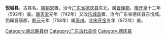 '''悦城县'''，古县名。[[南朝宋|南朝宋]]置，治今[[广东省|广东省]][[德庆县|德庆县]]东北，属[[晋康郡|晋康郡]]。[[隋|隋]][[开皇|开皇]]十二年（592年）废。[[唐|唐]][[天宝|天宝]]元年（742年）又改[[乐城县|乐城县]]置，治今广东省德庆县东悦城。仍属晋康郡，[[乾元_(唐朝)|乾元]]元年（758年）属[[康州|康州]]。[[北宋|北宋]][[开宝|开宝]]五年（972年）废。

[[Category:南北朝县份|Category:南北朝县份]]
[[Category:广东古代县份|Category:广东古代县份]]
[[Category:德庆县|Category:德庆县]]